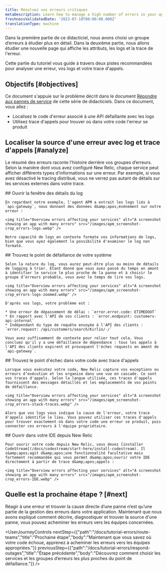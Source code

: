 ```yaml
---
title: Résolvez vos erreurs critiques
metaDescription: Learn how to manage a high number of errors in your app.
freshnessValidatedDate: '2023-07-18T00:00:00.000Z'
translationType: machine
---
```


Dans la première partie de ce didacticiel, nous avons choisi un groupe d’erreurs à étudier plus en détail. Dans la deuxième partie, nous allons étudier une nouvelle page qui affiche les attributs, les logs et la trace de l'erreur.

Cette partie du tutoriel vous guide à travers deux pistes recommandées pour analyser une erreur, vos logs et votre trace d'appels.

## Objectifs [#objectives]

Ce document s'appuie sur le problème décrit dans le document [Répondre aux pannes de service](/docs/tutorial-errors/respond-outages) de cette série de didacticiels. Dans ce document, vous allez :

* Localisez le code d'erreur associé à une API défaillante avec les logs
* Utilisez trace d'appels pour trouver où dans votre code l'erreur se produit

## Localiser la source d'une erreur avec log et trace d'appels [#analyze]

Le résumé des erreurs raconte l’histoire derrière vos groupes d’erreurs. Selon la manière dont vous avez configuré New Relic, chaque service peut afficher différents types d’informations sur une erreur. Par exemple, si vous avez désactivé le tracing distribué, vous ne verrez pas autant de détails sur les services externes dans votre trace.

<Steps>
  <Step>
    ## Ouvrir la fenêtre des détails du log

    En regardant notre exemple, l'agent APM a extrait les logs liés à `api-gateway`, nous donnant des données d&amp;apos;événement sur notre erreur :

    <img title="Overview errors affecting your services" alt="A screenshot showing an app with many errors" src="/images/apm_screenshot-crop_errors-logs.webp" />

    Notre capacité de logs en contexte formate vos informations de logs, bien que vous ayez également la possibilité d'examiner le log non formaté.
  </Step>

  <Step>
    ## Trouvez le point de défaillance de votre système

    Selon la nature du log, vous aurez peut-être plus ou moins de détails de logging à trier. Étant donné que vous avez passé du temps en amont à identifier le service le plus proche de la panne et à choisir le groupe d’erreurs probable, vous avez le temps de lire vos logs.

    <img title="Overview errors affecting your services" alt="A screenshot showing an app with many errors" src="/images/apm_screenshot-crop_errors-logs-zoomed.webp" />

    D'après vos logs, votre problème est :

    * Une erreur de dépassement de délai : `error.error.code: ETIMEDOUT`
    * En rapport avec l'API de vos clients : `error.endpoint: customers-api-internal`
    * Indépendant du type de requête envoyée à l'API des clients : `error.request: /api/customers/search/Kirlin/-/`

    Vous avez suffisamment de contexte pour relier tout cela. Vous concluez qu'il y a une défaillance de dépendance : tous les appels à l'API des clients expirent et provoquent l'échec requests en amont de `api-gateway`.
  </Step>

  <Step>
    ## Trouvez le point d'échec dans votre code avec trace d'appels

    Lorsque vous exécutez votre code, New Relic capture vos exceptions ou erreurs d’exécution et les organise dans une vue en cascade. Ce sont vos traces d'appels. Selon la langue utilisée, ces traces d'appels fournissent des messages détaillés et les emplacements de vos points de défaillance.

    <img title="Overview errors affecting your services" alt="A screenshot showing an app with many errors" src="/images/apm_screenshot-crop_errors-stack-traces.webp" />

    Alors que vos logs vous indique la cause de l'erreur, votre trace d'appels identifie le lieu. Vous pouvez utiliser ces traces d'appels pour trouver exactement où dans votre code une erreur se produit, puis connecter ces erreurs à l'équipe propriétaire.
  </Step>

  <Step>
    ## Ouvrir dans votre IDE depuis New Relic

    Pour ouvrir votre code depuis New Relic, vous devez [installer CodeStream](/docs/codestream/start-here/install-codestream). Il s&amp;apos;agit d&amp;apos;une fonctionnalité facultative mais fortement recommandée qui vous permet d&amp;apos;ouvrir votre IDE directement à partir de trace d&amp;apos;appels :

    <img title="Overview errors affecting your services" alt="A screenshot showing an app with many errors" src="/images/apm_screenshot-crop_errors-IDE.webp" />
  </Step>
</Steps>

## Quelle est la prochaine étape ? [#next]

Réagir à une erreur et trouver la cause directe d’une panne n’est qu’une partie de la gestion des erreurs dans votre application. Maintenant que nous avons expliqué comment décrire, diagnostiquer et trouver la source d'une panne, vous pouvez acheminer les erreurs vers les équipes concernées.

<UserJourneyControls nextStep={{"path":"/docs/tutorial-errors/route-teams","title":"Prochaine étape","body":"Maintenant que vous savez où votre code échoue, apprenez à acheminer les erreurs vers les équipes appropriées."}} previousStep={{"path":"/docs/tutorial-errors/respond-outages","title":"Étape précédente","body":"Découvrez comment choisir les services et les groupes d’erreurs les plus proches du point de défaillance."}} />